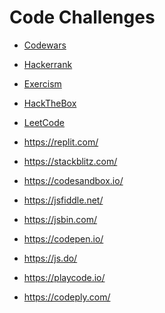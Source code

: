 # Code Challenges

- [Codewars](https://www.codewars.com/users/aferreira44)
- [Hackerrank](https://www.hackerrank.com/aferreira44)
- [Exercism](https://exercism.org/profiles/aferreira44)
- [HackTheBox](https://app.hackthebox.com/users/953483)
- [LeetCode](https://leetcode.com/aferreira44/)

- https://replit.com/
- https://stackblitz.com/
- https://codesandbox.io/
- https://jsfiddle.net/
- https://jsbin.com/
- https://codepen.io/
- https://js.do/
- https://playcode.io/
- https://codeply.com/

